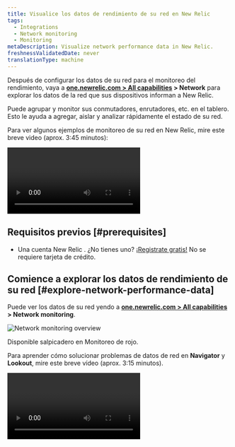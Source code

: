 ```yaml
---
title: Visualice los datos de rendimiento de su red en New Relic
tags:
  - Integrations
  - Network monitoring
  - Monitoring
metaDescription: Visualize network performance data in New Relic.
freshnessValidatedDate: never
translationType: machine
---
```


Después de configurar los datos de su red para el monitoreo del rendimiento, vaya a <DNT>**[one.newrelic.com > All capabilities](https://one.newrelic.com/all-capabilities) > Network**</DNT> para explorar los datos de la red que sus dispositivos informan a New Relic.

Puede agrupar y monitor sus conmutadores, enrutadores, etc. en el tablero. Esto le ayuda a agregar, aislar y analizar rápidamente el estado de su red.

Para ver algunos ejemplos de monitoreo de su red en New Relic, mire este breve video (aprox. 3:45 minutos):

<Video
  id="rnxfPSR_ZCo"
  type="youtube"
/>

## Requisitos previos [#prerequisites]

* Una cuenta New Relic . ¿No tienes uno? [¡Registrate gratis!](https://newrelic.com/signup) No se requiere tarjeta de crédito.

## Comience a explorar los datos de rendimiento de su red [#explore-network-performance-data]

Puede ver los datos de su red yendo a <DNT>**[one.newrelic.com > All capabilities](https://one.newrelic.com/all-capabilities) > Network monitoring**</DNT>.

<img
  title="Network monitoring overview"
  alt="Network monitoring overview"
  src="/images/network_screenshot-full_device-performance.webp"
/>

<figcaption>
  Disponible salpicadero en Monitoreo de rojo.
</figcaption>

Para aprender cómo solucionar problemas de datos de red en <DNT>**Navigator**</DNT> y <DNT>**Lookout**</DNT>, mire este breve vídeo (aprox. 3:15 minutos).

<Video
  id="qkakBi0Lc9Y"
  type="youtube"
/>
